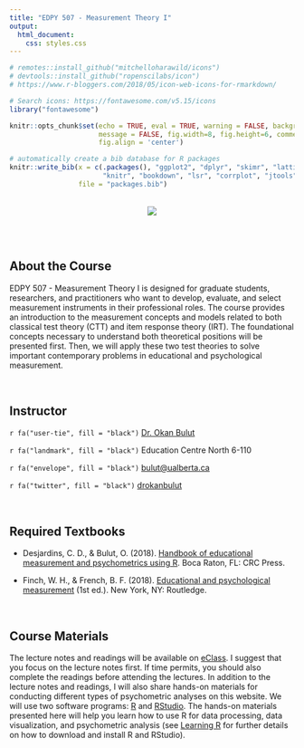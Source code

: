 ```yaml
---
title: "EDPY 507 - Measurement Theory I"
output: 
  html_document:
    css: styles.css
---
```


```r
# remotes::install_github("mitchelloharawild/icons")
# devtools::install_github("ropenscilabs/icon")
# https://www.r-bloggers.com/2018/05/icon-web-icons-for-rmarkdown/

# Search icons: https://fontawesome.com/v5.15/icons
library("fontawesome")

knitr::opts_chunk$set(echo = TRUE, eval = TRUE, warning = FALSE, background = "gray85",
                      message = FALSE, fig.width=8, fig.height=6, comment = NA,
                      fig.align = 'center')

# automatically create a bib database for R packages
knitr::write_bib(x = c(.packages(), "ggplot2", "dplyr", "skimr", "lattice", "car",
                       "knitr", "bookdown", "lsr", "corrplot", "jtools"), 
                 file = "packages.bib")
```


<br>
<center>
![](figures/sticker.png)
</center>
<br>
<br>

## About the Course

EDPY 507 - Measurement Theory I is designed for graduate students, researchers, and practitioners who want to develop, evaluate, and select measurement instruments in their professional roles. The course provides an introduction to the measurement concepts and models related to both classical test theory (CTT) and item response theory (IRT). The foundational concepts necessary to understand both theoretical positions will be presented first. Then, we will apply these two test theories to solve important contemporary problems in educational and psychological measurement.

<br>

## Instructor

`r fa("user-tie", fill = "black")` [Dr. Okan Bulut](https://sites.google.com/ualberta.ca/okanbulut/)

`r fa("landmark", fill = "black")` Education Centre North 6-110

`r fa("envelope", fill = "black")` <bulut@ualberta.ca>

`r fa("twitter", fill = "black")` [drokanbulut](https://twitter.com/drokanbulut)


<br>

## Required Textbooks

- Desjardins, C. D., & Bulut, O. (2018). [Handbook of educational measurement and psychometrics using R](https://www.routledge.com/Handbook-of-Educational-Measurement-and-Psychometrics-Using-R/Desjardins-Bulut/p/book/9780367734671). Boca Raton, FL: CRC Press.

- Finch, W. H., & French, B. F. (2018). [Educational and psychological measurement](ttps://doi.org/10.4324/9781315650951) (1st ed.). New York, NY: Routledge.

<br>

## Course Materials

The lecture notes and readings will be available on [eClass](https://eclass.srv.ualberta.ca). I suggest that you focus on the lecture notes first. If time permits, you should also complete the readings before attending the lectures. In addition to the lecture notes and readings, I will also share hands-on materials for conducting different types of psychometric analyses on this website. We will use two software programs: [R](https://cran.r-project.org/) and [RStudio](https://www.rstudio.com/). The hands-on materials presented here will help you learn how to use R for data processing, data visualization, and psychometric analysis (see [Learning R](https://okanbulut.github.io/edpy507/intro-to-r.html) for further details on how to download and install R and RStudio).

